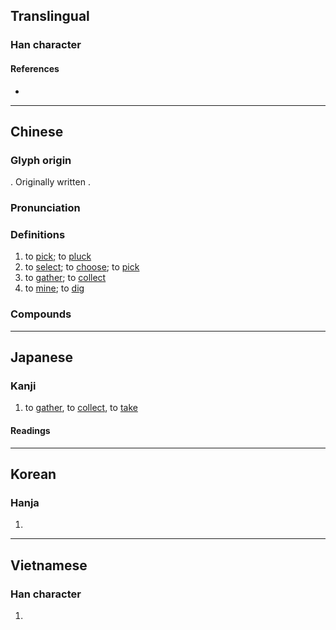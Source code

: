 {{also|采}}
{{character info}}
==Translingual==

===Han character===
{{Han char|rn=64|rad=手|as=08|sn=11|four=52094|canj=QBD|ids=⿰扌采}}

====References====
* {{Han ref|kx=0438.120|dkj=12274|dj=0788.100|hdz=31901.010|uh=63A1|ud=25505|bh=B1C4|bd=45508}}

----

==Chinese==
{{zh-forms|s=采|alt=采}}

===Glyph origin===
{{Han etym}}
{{Han compound|手|alt1=扌|采|ls=psc|c1=s|t1=hand|t2=to pick|c2=p}}. Originally written {{zh-l|*采}}.

===Pronunciation===
{{zh-pron
|m=cǎi
|c=coi2
|h=pfs=chhái
|md=chāi
|mn=chhái
|mn-t=cai2
|mc=y
|oc=y
|ma=
|cat=v
}}

===Definitions===
{{zh-hanzi}}

# to [[pick]]; to [[pluck]]
# to [[select]]; to [[choose]]; to [[pick]]
# to [[gather]]; to [[collect]]
# to [[mine]]; to [[dig]]

===Compounds===
{{zh-der|不採|採獵|採生折割|採蓮曲|採樹種|採取|採補|採摭|採石場|採擷|採光|採摘|採證|採買|採收|採訪|採錄|樵採|採珠|採芹人|採拾|採擇|採薇|採選|採信|採購|揪採|採茶|採納|採行|採購團|採風問俗|採茶歌|採茶戲|採蓮船|採種|採用|採掘|盜採|採藥|採花|採集|採礦|採購員|採辦|海上採油|披榛採蘭|採訪使|藜藿不採|開採|謬採虛聲|重點採訪|觀採}}

{{zh-cat|Elementary}}

----

==Japanese==

===Kanji===
{{ja-kanji|grade=5|rs=手08}}

# to [[gather]], to [[collect]], to [[take]]

====Readings====
{{ja-readings
|goon=さい
|kanon=さい
|kun=と-る
}}

----

==Korean==

===Hanja===
{{ko-hanja|hangeul=채|eumhun=|rv=chae|mr=ch'ae|y=chay}}

# {{rfdef|ko|sort=手08}}

----

==Vietnamese==

===Han character===
{{vi-readings|reading=thái, thám, thăm, thớm, xăm, xom, xái, thải, thảy|rs=手08}}

# {{rfdef|vi|sort=手08}}